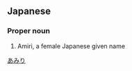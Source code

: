 ==Japanese==
{{ja-kanjitab|愛|実|利}}

===Proper noun===
{{ja-pos|proper|あみり}}

# Amiri, a female Japanese given name

[[Category:Japanese female given names|あみり]]